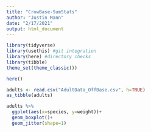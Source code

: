 ```yaml
---
title: "CrowBase-SumStats"
author: "Justin Mann"
date: "2/17/2021"
output: html_document
---
```


```r
library(tidyverse) 
library(usethis) #git integration
library(here) #directory checks
library(tibble)
theme_set(theme_classic())
```

```r
here()
```

```r
adults <- read.csv("AdultData_OffBase.csv", h=TRUE)
as_tibble(adults)
```

```r
adults %>%
  ggplot(aes(x=species, y=weight))+
  geom_boxplot()+
  geom_jitter(shape=1)
```
